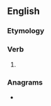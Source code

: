 ==English==

===Etymology===
{{suffix|en|reap|est}}

===Verb===
{{head|en|verb form}}

# {{en-archaic second-person singular of|reap}}

===Anagrams===
* {{anagrams|en|a=aeeprst|Partees|Perates|repaste|repeats|retapes|sperate|tree sap}}